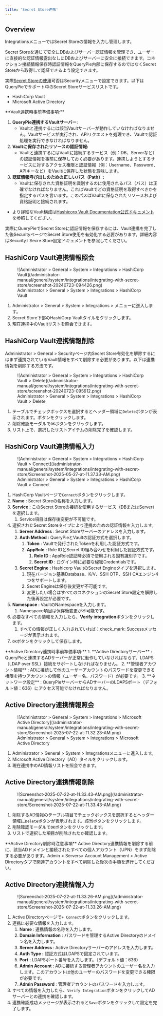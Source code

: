 ```yaml
---
title: 'Secret Store連携'
---
```



## Overview

IntegrationsメニューではSecret Storeの情報を入力し管理します。

Secret Storeを通じて安全にDBおよびサーバー認証情報を管理でき、ユーザーに直接的な認証情報露出なしにDBおよびサーバーに安全に接続できます。コネクション接続情報保存時認証情報をQueryPie内部に保存するのではなくSecret Storeから取得して認証できるよう設定できます。

実際[Secret Storeの使用](../../company-management/security)可否はSecurityメニューで設定できます。以下はQueryPieでサポート中のSecret Storeサービスリストです。

* HashiCorp Vault
* Microsoft Active Directory


<Callout type="info">
**Vault連携時事前準備事項:**

1.  **QueryPie連携するVaultサーバー:**
    * Vaultと連携するには該当Vaultサーバーが動作していなければなりません。Vaultサービスが実行され、APIリクエストを処理でき、Vaultで認証処理を実行できなければなりません。
2.  **Vaultに保存されたリソースの認証情報:**
    * Vaultと連携するにはVaultに接続するサービス（例：DB、Serverなど）の認証情報を事前に保存しておく必要があります。連携しようとするサービスに対するアクセス権限と認証情報（例：Username、Password、APIキーなど）をVaultに保存した状態を意味します。
3.  **認証情報呼び出しのための正しいパス（Path）:**
    * Vaultに保存された資格証明を識別するのに使用されるパス（パス）は正確でなければなりません。これはVaultでどの資格証明を取得すべきかを指定するパスを言います。このパスはVaultに保存されたリソースおよび資格証明と接続されます。

* より詳細なVault構成は[Hashicorp Vault Documentation公式ドキュメント](https://developer.hashicorp.com/vault/docs)を参照してください。
</Callout>

<Callout type="important">
実際にQueryPieでSecret Storeに認証情報を保存するには、Vault連携を完了した後SecurityページでSecret Store使用を有効化する必要があります。詳細内容はSecurity l Secre Store設定ドキュメントを参照してください。
</Callout>


## HashiCorp Vault連携情報照会

<figure data-layout="center" data-align="center">
![Administrator &gt; General &gt; System &gt; Integrations &gt; HashiCorp Vault](/administrator-manual/general/system/integrations/integrating-with-secret-store/screenshot-20240723-094426.png)
<figcaption>
Administrator &gt; General &gt; System &gt; Integrations &gt; HashiCorp Vault
</figcaption>
</figure>

1. Administrator &gt; General &gt; System &gt; Integrations &gt; メニューに進入します。
2. Secret Store下部のHashiCorp Vaultタイルをクリックします。
3. 現在連携中のVaultリストを照会できます。


## HashiCorp Vault連携情報削除

Administrator &gt; General &gt; Securityページ内Secret Store有効化を解除するにはまず連携されているVault情報をすべて削除する必要があります。以下は連携情報を削除する方法です。

<figure data-layout="center" data-align="center">
![Administrator &gt; General &gt; System &gt; Integrations &gt; HashiCorp Vault &gt; Delete](/administrator-manual/general/system/integrations/integrating-with-secret-store/screenshot-20240723-095912.png)
<figcaption>
Administrator &gt; General &gt; System &gt; Integrations &gt; HashiCorp Vault &gt; Delete
</figcaption>
</figure>

1. テーブルでチェックボックスを選択するとヘッダー領域に`Delete`ボタンが表示されます。ボタンをクリックします。
2. 削除確認モーダルで`OK`ボタンをクリックします。
3. リスト上で、選択したリストアイテムの削除完了を確認します。


## HashiCorp Vault連携情報入力

<figure data-layout="center" data-align="center">
![Administrator &gt; General &gt; System &gt; Integrations &gt; HashiCorp Vault &gt; Connect](/administrator-manual/general/system/integrations/integrating-with-secret-store/Screenshot-2025-05-27-at-11.37.33-AM.png)
<figcaption>
Administrator &gt; General &gt; System &gt; Integrations &gt; HashiCorp Vault &gt; Connect
</figcaption>
</figure>

1. HashiCorp Vaultページで`Connect`ボタンをクリックします。
2.  **Name**  : Secret Storeの名称を入力します。
3.  **Service** : このSecret Storeの接続を使用するサービス（DBまたはServer）を選択します。
    1. Service項目は保存後変更が不可能です。
4. 選択されたSecret Storeタイプにより連携のための認証情報を入力します。
    1.  **Server Address**  : Secret Storeサーバーのアドレスを入力します。
    2.  **Auth Method**  : QueryPieとVaultの認証方式を選択します。
        1.  **Token**  : Vaultで発行されたTokenを利用した認証方式です。
        2.  **AppRole**  : Role IDとSecret ID組み合わせを利用した認証方式です。
            1.  **Role ID**  : AppRole認証時必須で使用される固有識別子です。
            2.  **Secret ID**  : ログイン時に必要な秘密Credentialsです。
    3.  **Secret Engine**  : Hashicorp VaultのSecret Engineタイプを選択します。
        1. 現在バージョン基準Database、K/V、SSH OTP、SSH CAエンジン4つをサポートします。
        2. Secret Engineは保存後変更が不可能です。
        3. 変更したい場合はすべてのコネクションのSecret Store設定を解除した後再設定が必要です。
5.  **Namespace**  : VaultのNamespaceを入力します。
    1. Namespace項目は保存後変更が不可能です。
6. 必要なすべての情報を入力したら、**Verify integration**ボタンをクリックします。
    1. すべての情報が正しく入力されていれば：check_mark: Successメッセージが表示されます。
7. `OK`ボタンをクリックして保存します。


<Callout type="info">
**Active Directory連携時事前準備事項:**
1.  **Active Directoryサーバー** : QueryPieと連携するADサーバーが正常に動作していなければならず、LDAPS（LDAP over SSL）接続をサポートしなければなりません。
2.  **管理者アカウント情報** : ADに接続して他のユーザーアカウントのパスワードを変更できる権限を持つアカウントの情報（ユーザー名、パスワード）が必要です。
3.  **ネットワーク設定** : QueryPieサーバーからADサーバーのLDAPSポート（デフォルト値：636）にアクセス可能でなければなりません。
</Callout>

## Active Directory連携情報照会

<figure data-layout="center" data-align="center">
![Administrator &gt; General &gt; System &gt; Integrations &gt; Microsoft Active Directory](/administrator-manual/general/system/integrations/integrating-with-secret-store/Screenshot-2025-07-22-at-11.32.23-AM.png)
<figcaption>
Administrator &gt; General &gt; System &gt; Integrations &gt; Microsoft Active Directory
</figcaption>
</figure>

1. Administrator &gt; General &gt; System &gt; Integrationsメニューに進入します。
2. Microsoft Active Directory（AD）タイルをクリックします。
3. 現在連携中のAD情報リストを照会できます。


## Active Directory連携情報削除

<figure data-layout="center" data-align="center">
![Screenshot-2025-07-22-at-11.33.43-AM.png](/administrator-manual/general/system/integrations/integrating-with-secret-store/Screenshot-2025-07-22-at-11.33.43-AM.png)
</figure>

1. 削除するAD情報のテーブル項目でチェックボックスを選択するとヘッダー領域に`Delete`ボタンが表示されます。該当ボタンをクリックします。
2. 削除確認モーダルで`OK`ボタンをクリックします。
3. リストで選択した項目が削除されたか確認します。

<Callout type="info">
**Active Directory削除時注意事項**
Active Directory連携情報を削除する前に、該当ADドメインと接続されたすべての個人アカウント（UPN）をまず削除する必要があります。Admin &gt; Servers&gt; Account Management &gt; Active Directoryタブで関連アカウントをすべて削除した後次の手順を進行してください。
</Callout>


## Active Directory連携情報入力

<figure data-layout="center" data-align="center">
![Screenshot-2025-07-22-at-11.33.26-AM.png](/administrator-manual/general/system/integrations/integrating-with-secret-store/Screenshot-2025-07-22-at-11.33.26-AM.png)
</figure>

1. Active Directoryページで`+ Connect`ボタンをクリックします。
2. 連携に必要な情報を入力します。
    1.  **Name** : 連携情報の名称を入力します。
    2.  **Domain Information** : パスワードを管理するActive Directoryのドメイン名を入力します。
    3.  **Server Address** : Active Directoryサーバーのアドレスを入力します。
    4.  **Auth Type** : 認証方式はLDAPSで固定されています。
    5.  **Port** : LDAPSポート番号を入力します。（デフォルト値：636）
    6.  **Admin Account** : ADに接続する管理者アカウントのユーザー名を入力します。このアカウントは他のユーザーのパスワードを変更できる権限が必要です。
    7.  **Admin Password** : 管理者アカウントのパスワードを入力します。
3. すべての情報を入力したら、`Verify Integration`ボタンをクリックしてADサーバーとの連携を確認します。
4. 連携確認成功メッセージが表示されると`Save`ボタンをクリックして設定を完了します。
